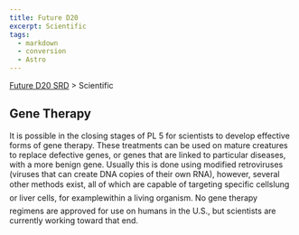 ```yaml
---
title: Future D20
excerpt: Scientific
tags:
  - markdown
  - conversion
  - Astro
---
```






[Future D20 SRD]( / ) > Scientific




## Gene Therapy


It is possible in the closing stages of PL 5 for scientists to develop effective forms of gene therapy. These treatments can be used on mature creatures to replace defective genes, or genes that are linked to particular diseases, with a more benign gene. Usually this is done using modified retroviruses (viruses that can create DNA copies of their own RNA), however, several other methods exist, all of which are capable of targeting specific cellslung or liver cells, for examplewithin a living organism. No gene therapy regimens are approved for use on humans in the U.S., but scientists are currently working toward that end.



